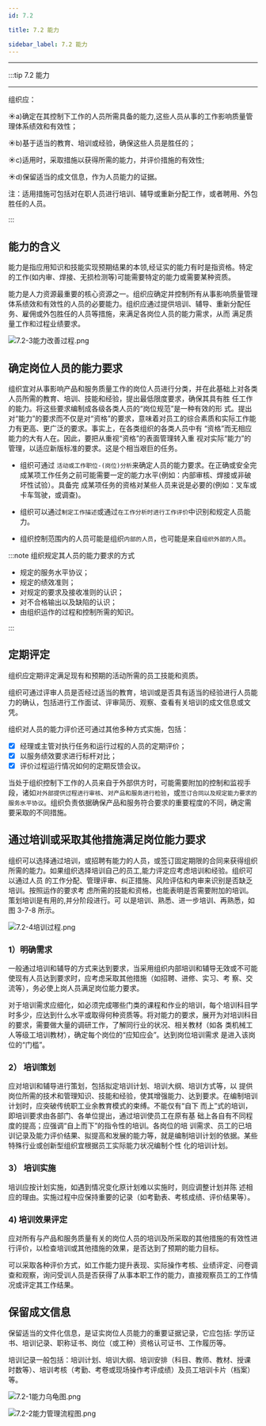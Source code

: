 ```yaml
---
id: 7.2

title: 7.2 能力

sidebar_label: 7.2 能力
---
```




---

:::tip <F size="larger"> 7.2 能力</F>

---

组织应：

☀️a)确定在其控制下工作的人员所需具备的能力,这些人员从事的工作影响质量管理体系绩效和有效性；

☀️b)基于适当的教育、培训或经验，确保这些人员是胜任的；

☀️c)适用时，采取措施以获得所需的能力，并评价措施的有效性;

☀️d)保留适当的成文信息，作为人员能力的证据。

注：适用措施可包括对在职人员进行培训、辅导或重新分配工作，或者聘用、外包胜任的人员。

:::

## 能力的含义

能力是指应用知识和技能实现预期结果的本领,经证实的能力有时是指资格。特定的工作(如内审、焊接、无损检测等)可能需要特定的能力或需要某种资质。

能力是人力资源最重要的核心资源之一。组织应确定并控制所有从事影响质量管理体系绩效和有效性的人员的必要能力。组织应通过提供培训、辅导、重新分配任务、雇佣或外包胜任的人员等措施，来满足各岗位人员的能力需求，从而 满足质量工作和过程业绩要求。

![7.2-3能力改善过程.png](/images/7.2-3能力改善过程.png)

## 确定岗位人员的能力要求

组织宜对从事影响产品和服务质量工作的岗位人员进行分类，并在此基础上对各类人员所需的教育、培训、技能和经验，提出最低限度要求，确保其具有胜 任工作的能力。将这些要求编制成各级各类人员的“岗位规范”是一种有效的形 式。提出对“能力”的要求而不仅是对“资格”的要求，意味着对员工的综合素质和实际工作能力有更高、更广泛的要求。事实上，在各类组织的各类人员中有 “资格”而无相应能力的大有人在。因此，要把从重视“资格”的表面管理转入重 视对实际“能力”的管理，以适应新版标准的要求。这是个相当艰巨的任务。

- 组织可通过 `活动或工作职位-(岗位)分析`来确定人员的能力要求。在正确或安全完成某项工作任务之前可能需要一定的能力水平(例如：内部审核、焊接或非破坏性试验）。具备完
  成某项任务的资格对某些人员来说是必要的(例如：叉车或卡车驾驶，或调查)。

- 组织可以通过`制定工作描述`或通过`在工作分析时进行工作评价`中识别和规定人员能力。

- 组织控制范围内的人员可能是组织`内部的人员`，也可能是来自`组织外部的人员`。

:::note 组织规定其人员的能力要求的方式

- 规定的服务水平协议；
- 规定的绩效准则；
- 对规定的要求及接收准则的认识；
- 对不合格输出以及缺陷的认识；
- 由组织运作的过程和控制所需的知识。

:::

## 定期评定

组织应定期评定满足现有和预期的活动所需的员工技能和资质。

组织可通过评审人员是否经过适当的教育，培训或是否具有适当的经验进行人员能力的确认，包括进行工作面试、评审简历、观察、查看有关培训的成文信息或文凭。

组织对人员的能力评价还可通过其他多种方式实施，包括：

- [x] 经理或主管对执行任务和运行过程的人员的定期评价；
- [x] 以服务绩效要求进行标杆对比；
- [x] 评价过程运行情况如何的定期反馈会议。

当处于组织控制下工作的人员来自于外部供方时，可能需要附加的控制和监视手段，诸如`对外部提供过程进行审核`、`对产品和服务进行检验`，或`签订合同以及规定能力要求的服务水平协议`。组织负责依据确保产品和服务符合要求的重要程度的不同，确定需要采取的不同措施。

## 通过培训或采取其他措施满足岗位能力要求

组织可以选择通过培训，或招聘有能力的人员，或签订固定期限的合同来获得组织所需的能力。如果组织选择培训自己的员工,能力评定应考虑培训和经验。组织可以通过人员
的工作分配、管理评审、纠正措施、风险评估和内审来识别是否缺乏培训。按照运作的要求考
虑所需的技能和资格，也能表明是否需要附加的培训。策划培训是有用的,并分阶段进行。可
以是培训、熟悉、进一步培训、再熟悉，如图 3-7-8 所示。

![7.2-4培训过程.png](/images/7.2-4培训过程.png)

### 1）明确需求

一般通过培训和辅导的方式来达到要求，当采用组织内部培训和辅导无效或不可能使现有人员达到要求时，应考虑采取其他措施（如招聘、进修、实习、考 察、交流等），务必使上岗人员满足岗位能力要求。

对于培训需求应细化，如必须完成哪些门类的课程和作业的培训，每个培训科目学时多少，应达到什么水平或取得何种资质等。将对能力的要求，展开为对培训科目的要求，需要做大量的调研工作，了解同行业的状况、相关教材（如各 类机械工人等级工培训教材），确定每个岗位的“应知应会”。达到岗位培训需求 是进入该岗位的“门槛”。

### 2） 培训策划

应对培训和辅导进行策划，包括拟定培训计划、培训大纲、培训方式等，以 提供岗位所需的技术和管理知识、技能和经验，使其增强能力、达到要求。在编制培训计划时，应突破传统职工业余教育模式的束缚。不能仅有“自下 而上”式的培训，即培训要求由各部门、各单位提出，通过培训使员工在原有基 础上各自有不同程度的提高；应强调“自上而下”的指令性的培训。各岗位的培 训需求、员工的已培训记录及能力评价结果、拟提高和发展的能力等，就是编制培训计划的依据。某些特殊行业或创新型组织宜根据员工实际能力状况编制个性 化的培训计划。

### 3） 培训实施

培训应按计划实施，如遇到情况变化原计划难以实施时，则应调整计划并陈 述相应的理由。实施过程中应保持重要的记录（如考勤表、考核成绩、评价结果等）。

### 4) 培训效果评定

应对所有与产品和服务质量有关的岗位人员的培训及所采取的其他措施的有效性进行评价，以检查培训或其他措施的效果，是否达到了预期的能力目标。

可以采取各种评价方式，如工作能力提升表现、实际操作考核、业绩评定、问卷调查和观察，询问受训人员是否获得了从事本职工作的能力，直接观察员工的工作情况或评定其工作结果。

## 保留成文信息

保留适当的文件化信息，是证实岗位人员能力的重要证据记录，它应包括: 学历证书、培训记录、职称证书、岗位（或工种）资格认可证书、工作履历等。

培训记录一般包括：培训计划、培训大纲、培训安排（科目、教师、教材、授课 时数等）、培训考核（考勤、考卷或现场操作考评成绩）及员工培训卡片（档案） 等。

![7.2-1能力乌龟图.png](/images/7.2-1能力乌龟图.png)

![7.2-2能力管理流程图.png](/images/7.2-2能力管理流程图.png)
